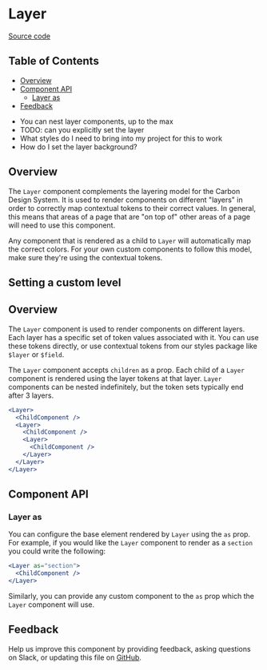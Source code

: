 
# Layer

[Source code](https://github.com/carbon-design-system/carbon/tree/main/packages/react/src/components/Layer)

<!-- prettier-ignore-start -->
<!-- START doctoc generated TOC please keep comment here to allow auto update -->
<!-- DON'T EDIT THIS SECTION, INSTEAD RE-RUN doctoc TO UPDATE -->
## Table of Contents

- [Overview](#overview)
- [Component API](#component-api)
  - [Layer as](#layer-as)
- [Feedback](#feedback)

<!-- END doctoc generated TOC please keep comment here to allow auto update -->
<!-- prettier-ignore-end -->

- You can nest layer components, up to the max
- TODO: can you explicitly set the layer
- What styles do I need to bring into my project for this to work
- How do I set the layer background?

## Overview

The `Layer` component complements the layering model for the Carbon Design
System. It is used to render components on different "layers" in order to
correctly map contextual tokens to their correct values. In general, this means
that areas of a page that are "on top of" other areas of a page will need to use
this component.

Any component that is rendered as a child to `Layer` will automatically map the
correct colors. For your own custom components to follow this model, make sure
they're using the contextual tokens.

<Canvas>
  <Story id="components-layer--default" />
</Canvas>

## Setting a custom level

<Canvas>
  <Story id="components-layer--custom-level" />
</Canvas>

## Overview

The `Layer` component is used to render components on different layers. Each
layer has a specific set of token values associated with it. You can use these
tokens directly, or use contextual tokens from our styles package like `$layer`
or `$field`.

The `Layer` component accepts `children` as a prop. Each child of a `Layer`
component is rendered using the layer tokens at that layer. `Layer` components
can be nested indefinitely, but the token sets typically end after 3 layers.

```jsx
<Layer>
  <ChildComponent />
  <Layer>
    <ChildComponent />
    <Layer>
      <ChildComponent />
    </Layer>
  </Layer>
</Layer>
```

## Component API

<ArgsTable />

### Layer as

You can configure the base element rendered by `Layer` using the `as` prop. For
example, if you would like the `Layer` component to render as a `section` you
could write the following:

```jsx
<Layer as="section">
  <ChildComponent />
</Layer>
```

Similarly, you can provide any custom component to the `as` prop which the
`Layer` component will use.

## Feedback

Help us improve this component by providing feedback, asking questions on Slack,
or updating this file on
[GitHub](https://github.com/carbon-design-system/carbon/edit/main/packages/carbon-react/src/components/Layer/Layer.mdx).
